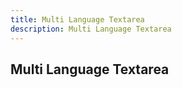 ```yaml
---
title: Multi Language Textarea
description: Multi Language Textarea
---
```


<ComponentPreview
  name="multilang-textarea-demo"
  classNameComponentContainer="min-h-[350px]"
/>

## Multi Language Textarea
